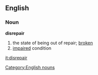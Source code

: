 ==English==
=== Noun ===
'''disrepair'''
[[Category:English nouns]]
# the state of being out of repair; [[broken]]
# [[impaired]] condition

[[it:disrepair]]
